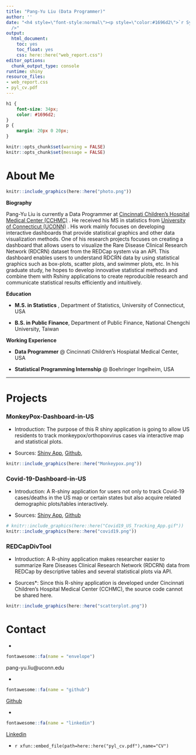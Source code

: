 ---
title: "Pang-Yu Liu (Data Programmer)"
author: ''
date: "<h4 style=\"font-style:normal\"><p style=\"color:#1696d2\">`r Sys.Date()`</p></h4><br
  />"
output:
  html_document:
    toc: yes
    toc_float: yes
    css: here::here("web_report.css")
editor_options:
  chunk_output_type: console
runtime: shiny
resource_files:
- web_report.css
- pyl_cv.pdf
---

<style>
@import url('https://fonts.googleapis.com/css?family=Lato&display=swap');
</style>

<link rel="stylesheet" href="//fonts.googleapis.com/css?family=Lato" />

```{css echo=FALSE}
h1 {
    font-size: 34px;
    color: #1696d2;
}
p {
    margin: 20px 0 20px;
}
```

```{r rmarkdown-setup, echo = FALSE}
knitr::opts_chunk$set(warning = FALSE)
knitr::opts_chunk$set(message = FALSE)
```

# About Me

```{r echo=FALSE,out.width="25%", out.height='25%'}
knitr::include_graphics(here::here("photo.png"))

```

 __Biography__

Pang-Yu Liu is currently a Data Programmer at [Cincinnati Children's Hospital Medical Center (CCHMC)](https://www.cincinnatichildrens.org/research/divisions/b/biostatistics) . He received his MS in statistics from [University of Connecticut (UCONN)](https://stat.uconn.edu/) . His work mainly focuses on developing interactive dashboards that provide statistical graphics and other data visualization methods. One of his research projects focuses on creating a dashboard that allows users to visualize the Rare Disease Clinical Research Network (RDCRN) dataset from the REDCap system via an API. This dashboard enables users to understand RDCRN data by using statistical graphics such as box-plots, scatter plots, and swimmer plots, etc. In his graduate study, he hopes to develop innovative statistical methods and combine them with Rshiny applications to create reproducible research and communicate statistical results efficiently and intuitively.

 **Education**

* **M.S. in Statistics** , Department of Statistics, University of Connecticut, USA

* **B.S. in Public Finance**, Department of Public Finance, National Chengchi University, Taiwan

 **Working Experience**

* **Data Programmer** @ Cincinnati Children's Hospiatal Medical Center, USA


* **Statistical Programming Internship** @ Boehringer Ingelheim, USA

 


-----

# Projects

### **MonkeyPox-Dashboard-in-US**

* Introduction: The purpose of this R shiny application is going to allow US residents to track monkeypox/orthopoxvirus cases via interactive map and statistical plots. 

* Sources: [Shiny App](https://jeffliu.shinyapps.io/MonkeyPoxDashboard/#section-dashboard), [Github](https://github.com/liuc3k/MonkeyPox-Dashboard-in-US),

```{r echo=FALSE ,out.width="75%", out.height='50%'}
knitr::include_graphics(here::here("Monkeypox.png"))

```

### **Covid-19-Dashboard-in-US**

* Introduction: A R-shiny application for users not only to track Covid-19 cases/deaths in the US map or certain states but also acquire related demographic plots/tables interactively.

* Sources: [Shiny App](https://jeffliu.shinyapps.io/covid19dashboard/), [Github](https://github.com/liuc3k/Covid-19-Dashboard-in-US)


```{r echo=FALSE, out.width="75%", out.height='50%'}
# knitr::include_graphics(here::here("Covid19_US_Tracking_App.gif"))
knitr::include_graphics(here::here("covid19.png"))
```

### **REDCapDivTool** 

* Introduction: A R-shiny application makes researcher easier to summarize Rare Diseases Clinical Research Network (RDCRN) data from REDCap by descriptive tables and several statistical plots via API.

* Sources\*: Since this R-shiny application is developed under Cincinnati Children's Hospital Medical Center (CCHMC), the source code cannot be shared here. 

```{r echo=FALSE, out.width="75%", out.height='50%'}

knitr::include_graphics(here::here("scatterplot.png"))
```




# Contact

* 
```{r echo=FALSE, out.width="75%", out.height='50%'}
fontawesome::fa(name = "envelope")
``` 
pang-yu.liu@uconn.edu

* 
```{r echo=FALSE, out.width="75%", out.height='50%'}
fontawesome::fa(name = "github")
``` 
[Github](https://github.com/liuc3k) 

* 
```{r echo=FALSE, out.width="75%", out.height='50%'}
fontawesome::fa(name = "linkedin")
``` 
[Linkedin](https://www.linkedin.com/in/pang-yu-liu-468479129) 

* `r xfun::embed_file(path=here::here("pyl_cv.pdf"),name="CV")`




